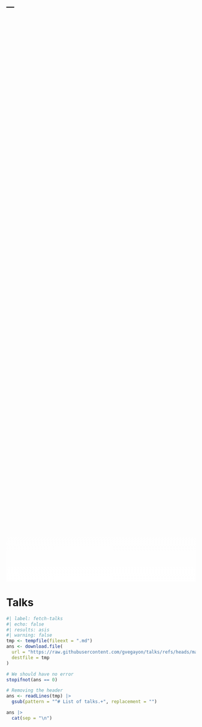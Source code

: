 ---
---

::: {.column-screen style="background-image: linear-gradient(to bottom, transparent 90%, white 100%), url('img/george_sonic_talk.jpg'); background-size: cover; background-repeat: no-repeat; background-attachment: scroll; background-position-x: left; background-position-y: center; height: 40vh; margin-top: -100px; display: flex; align-items: center; justify-content: center;"}
:::

# Talks

```r
#| label: fetch-talks
#| echo: false
#| results: asis
#| warning: false
tmp <- tempfile(fileext = ".md")
ans <- download.file(
  url = "https://raw.githubusercontent.com/gvegayon/talks/refs/heads/master/README.md",
  destfile = tmp
)

# We should have no error
stopifnot(ans == 0)

# Removing the header
ans <- readLines(tmp) |>
  gsub(pattern = "^# List of talks.+", replacement = "")

ans |>
  cat(sep = "\n")
```